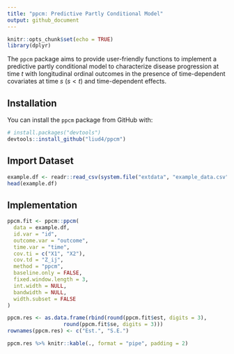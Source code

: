 ```yaml
---
title: "ppcm: Predictive Partly Conditional Model"
output: github_document
---
```


```r
knitr::opts_chunk$set(echo = TRUE)
library(dplyr)
```

The $\mathtt{ppcm}$ package aims to provide user-friendly functions to implement 
a predictive partly conditional model to characterize disease progression at
time $t$ with longitudinal ordinal outcomes in the presence of time-dependent
covariates at time $s$ ($s < t$) and time-dependent effects.

## Installation

You can install the $\mathtt{ppcm}$ package from GitHub with:

```r
# install.packages("devtools")
devtools::install_github("liud4/ppcm")
```

## Import Dataset

```r
example.df <- readr::read_csv(system.file("extdata", "example_data.csv", package = "ppcm"))
head(example.df)
```

## Implementation

```r
ppcm.fit <- ppcm::ppcm(
  data = example.df,
  id.var = "id",
  outcome.var = "outcome",
  time.var = "time",
  cov.ti = c("X1", "X2"),
  cov.td = "Z_ij",
  method = "ppcm",
  baseline.only = FALSE,
  fixed.window.length = 3,
  int.width = NULL,
  bandwidth = NULL,
  width.subset = FALSE
)

ppcm.res <- as.data.frame(rbind(round(ppcm.fit$est, digits = 3),
                  round(ppcm.fit$se, digits = 3)))
rownames(ppcm.res) <- c("Est.", "S.E.")

ppcm.res %>% knitr::kable(., format = "pipe", padding = 2)
```